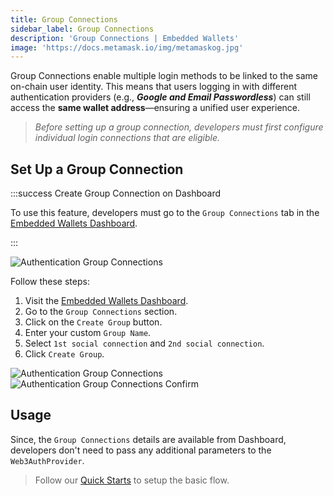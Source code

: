 ```yaml
---
title: Group Connections
sidebar_label: Group Connections
description: 'Group Connections | Embedded Wallets'
image: 'https://docs.metamask.io/img/metamaskog.jpg'
---
```





Group Connections enable multiple login methods to be linked to the same on-chain user identity. This means that users logging in with different authentication providers (e.g., **_Google and Email Passwordless_**) can still access the **same wallet address**—ensuring a unified user experience.

> _Before setting up a group connection, developers must first configure individual login connections that are eligible._

## Set Up a Group Connection

:::success Create Group Connection on Dashboard

To use this feature, developers must go to the `Group Connections` tab in the [Embedded Wallets Dashboard](https://dashboard.web3auth.io).

:::

<div style={{ display: 'flex', margin: '20px 0', justifyContent: 'center' }}>
  <img
    src={AuthenticationGroupConnectionsCreate}
    style={{
      maxWidth: '800px',
      borderRadius: '8px',
      boxShadow: '0 2px 6px rgba(0, 0, 0, 0.1)',
    }}
    alt="Authentication Group Connections"
  />
</div>

Follow these steps:

1. Visit the [Embedded Wallets Dashboard](https://dashboard.web3auth.io).
2. Go to the `Group Connections` section.
3. Click on the `Create Group` button.
4. Enter your custom `Group Name`.
5. Select `1st social connection` and `2nd social connection`.
6. Click `Create Group`.

<div style={{ display: 'flex', margin: '20px 0', justifyContent: 'center' }}>
  <img
    src={AuthenticationGroupConnectionsSelect}
    style={{
      maxWidth: '800px',
      borderRadius: '8px',
      boxShadow: '0 2px 6px rgba(0, 0, 0, 0.1)',
    }}
    alt="Authentication Group Connections"
  />
</div>

<div style={{ display: 'flex', margin: '20px 0', justifyContent: 'center' }}>
  <img
    src={AuthenticationGroupConnectionsConfirm}
    style={{
      maxWidth: '800px',
      borderRadius: '8px',
      boxShadow: '0 2px 6px rgba(0, 0, 0, 0.1)',
    }}
    alt="Authentication Group Connections Confirm"
  />
</div>

## Usage

Since, the `Group Connections` details are available from Dashboard, developers don't need to pass any additional parameters to the `Web3AuthProvider`.

> Follow our [Quick Starts](/quickstart/?product=EMBEDDED_WALLETS&walletAggregatorOnly=NO&framework=REACT&stepIndex=0) to setup the basic flow.

<Tabs>
  <TabItem value="modal" label="Modal Connection">
    <GroupModal />
  </TabItem>
  <TabItem value="Google [Implicit] + Auth0 [Implicit]">
    <GroupConnectionAuth0Implicit />
  </TabItem>
  <TabItem value="Google One Tap [JWT] + Auth0 [JWT]">
    <GroupConnectionAuth0JWT />
  </TabItem>
  <TabItem value="Google [Implicit] + Firebase [JWT]">
    <GroupConnectionFirebase />
  </TabItem>
</Tabs>
